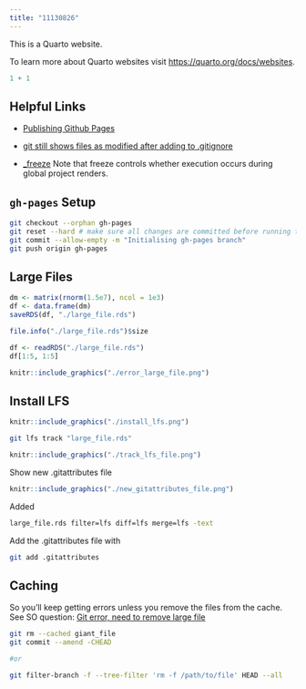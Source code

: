 ```yaml
---
title: "11130826"
---
```


This is a Quarto website.

To learn more about Quarto websites visit <https://quarto.org/docs/websites>.

```r
1 + 1
```

## Helpful Links

- [Publishing Github Pages](https://quarto.org/docs/publishing/github-pages.html#publish-command)

- [git still shows files as modified after adding to .gitignore](https://stackoverflow.com/questions/9750606/git-still-shows-files-as-modified-after-adding-to-gitignore)

- [_freeze](https://quarto.org/docs/projects/code-execution.html#freeze) Note that freeze controls whether execution occurs during global project renders.

## `gh-pages` Setup

```bash
git checkout --orphan gh-pages
git reset --hard # make sure all changes are committed before running this!
git commit --allow-empty -m "Initialising gh-pages branch"
git push origin gh-pages
```

## Large Files

```r
dm <- matrix(rnorm(1.5e7), ncol = 1e3)
df <- data.frame(dm)
saveRDS(df, "./large_file.rds")
```

```r
file.info("./large_file.rds")$size 
```


```r
df <- readRDS("./large_file.rds")
df[1:5, 1:5]
```


```r
knitr::include_graphics("./error_large_file.png")
```


## Install LFS

```r
knitr::include_graphics("./install_lfs.png")
```

```bash
git lfs track "large_file.rds"
```


```r
knitr::include_graphics("./track_lfs_file.png")
```

Show new .gitattributes file

```r
knitr::include_graphics("./new_gitattributes_file.png")
```


Added

```bash
large_file.rds filter=lfs diff=lfs merge=lfs -text
```

Add the .gitattributes file with

```bash
git add .gitattributes
```

## Caching 

So you'll keep getting errors unless you remove the files from the cache. See SO question:  [Git error, need to remove large file](https://stackoverflow.com/questions/33360043/git-error-need-to-remove-large-file)

```bash
git rm --cached giant_file
git commit --amend -CHEAD

#or

git filter-branch -f --tree-filter 'rm -f /path/to/file' HEAD --all

```

```r

```


